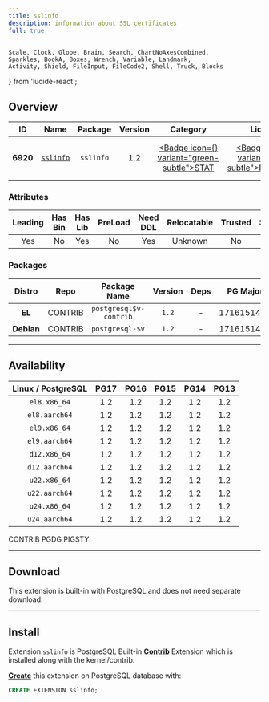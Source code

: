 ```yaml
---
title: sslinfo
description: information about SSL certificates
full: true
---
```


    Scale, Clock, Globe, Brain, Search, ChartNoAxesCombined,
    Sparkles, BookA, Boxes, Wrench, Variable, Landmark,
    Activity, Shield, FileInput, FileCode2, Shell, Truck, Blocks
} from 'lucide-react';

## Overview

| <TooltipIconButton tooltip="Extension unique identifier" side="top">ID</TooltipIconButton> | <TooltipIconButton tooltip="Extension name" side="top">Name</TooltipIconButton> | <TooltipIconButton tooltip="Package name for installation" side="top">Package</TooltipIconButton> | <TooltipIconButton tooltip="Latest available extension version" side="top">Version</TooltipIconButton> | <TooltipIconButton tooltip="Extension category" side="top">Category</TooltipIconButton> | <TooltipIconButton tooltip="Open source license" side="top">License</TooltipIconButton> | <TooltipIconButton tooltip="Programming language" side="top">Lang</TooltipIconButton> |
|:--------:|:--------:|:----------:|:--------------:|:---------------------------------------:|:------------------------------------------------------:|:----:|
| **6920** | [`sslinfo`](https://www.postgresql.org/docs/current/sslinfo.html) | `sslinfo` | 1.2 | <a href="/ext/stat" className="no-underline"><Badge icon={<Activity />} variant="green-subtle">STAT</Badge></a> | <a href="/ext/list/license#postgresql" className="no-underline"><Badge icon={<Scale />} variant="blue-subtle">PostgreSQL</Badge></a> | <a href="/ext/list/lang#c"><Badge icon={<FileCode2 />} variant="blue-subtle">C</Badge></a> |

### Attributes

| <TooltipIconButton tooltip="The Primary Leading extension in the Package" side="top">Leading</TooltipIconButton> | <TooltipIconButton tooltip="Contains binary utils" side="top">Has Bin</TooltipIconButton> | <TooltipIconButton tooltip="Contains .so shared library files" side="top">Has Lib</TooltipIconButton> | <TooltipIconButton tooltip="Requires preloading via shared_preload_libraries" side="top">PreLoad</TooltipIconButton> | <TooltipIconButton tooltip="Requires CREATE EXTENSION DDL command" side="top">Need DDL</TooltipIconButton> | <TooltipIconButton tooltip="Can be installed in any schema" side="top">Relocatable</TooltipIconButton> | <TooltipIconButton tooltip="Can be created by non-superuser" side="top">Trusted</TooltipIconButton> | <TooltipIconButton tooltip="Schemas used by this extension" side="top">Schemas</TooltipIconButton> |
|:-------:|:-------:|:-------:|:-------:|:--------:|:-----------:|:-------:|:-------:|
| Yes | No | Yes | No | Yes | Unknown | No | - |

### Packages

| <TooltipIconButton tooltip="Linux distribution family, EL or Debian" side="top">Distro</TooltipIconButton> | <TooltipIconButton tooltip="Package repository" side="top">Repo</TooltipIconButton> | <TooltipIconButton tooltip="The RPM/DEB Package Name Pattern (replace $v with real pg major)" side="top">Package Name</TooltipIconButton> | <TooltipIconButton tooltip="Latest package version" side="top">Version</TooltipIconButton> | <TooltipIconButton tooltip="RPM/DEB Package dependencies" side="top">Deps</TooltipIconButton> | <TooltipIconButton tooltip="Available in these PostgreSQL Major Versions" side="top">PG Major</TooltipIconButton> |
|:----------:|:--------:|:------------------------:|:-----------:|:------------:|:------------------:|
|   **EL**   | <Badge variant="green-subtle"><span className="font-bold">CONTRIB</span></Badge> | `postgresql$v-contrib` | `1.2` | - | <Badge variant="green-subtle">17</Badge><Badge variant="green-subtle">16</Badge><Badge variant="green-subtle">15</Badge><Badge variant="green-subtle">14</Badge><Badge variant="green-subtle">13</Badge> |
| **Debian** | <Badge variant="green-subtle"><span className="font-bold">CONTRIB</span></Badge> | `postgresql-$v` | `1.2` | - | <Badge variant="green-subtle">17</Badge><Badge variant="green-subtle">16</Badge><Badge variant="green-subtle">15</Badge><Badge variant="green-subtle">14</Badge><Badge variant="green-subtle">13</Badge> |



------

## Availability

| <TooltipIconButton tooltip="Linux Distro Arch / PostgreSQL Major Version" side="top">Linux / PostgreSQL </TooltipIconButton> | **PG17** | **PG16** | **PG15** | **PG14** | **PG13** |
|:-----:|:-----:|:-----:|:-----:|:-----:|:-----:|
| `el8.x86_64` | <Badge variant="green-subtle">1.2</Badge> | <Badge variant="green-subtle">1.2</Badge> | <Badge variant="green-subtle">1.2</Badge> | <Badge variant="green-subtle">1.2</Badge> | <Badge variant="green-subtle">1.2</Badge> |
| `el8.aarch64` | <Badge variant="green-subtle">1.2</Badge> | <Badge variant="green-subtle">1.2</Badge> | <Badge variant="green-subtle">1.2</Badge> | <Badge variant="green-subtle">1.2</Badge> | <Badge variant="green-subtle">1.2</Badge> |
| `el9.x86_64` | <Badge variant="green-subtle">1.2</Badge> | <Badge variant="green-subtle">1.2</Badge> | <Badge variant="green-subtle">1.2</Badge> | <Badge variant="green-subtle">1.2</Badge> | <Badge variant="green-subtle">1.2</Badge> |
| `el9.aarch64` | <Badge variant="green-subtle">1.2</Badge> | <Badge variant="green-subtle">1.2</Badge> | <Badge variant="green-subtle">1.2</Badge> | <Badge variant="green-subtle">1.2</Badge> | <Badge variant="green-subtle">1.2</Badge> |
| `d12.x86_64` | <Badge variant="green-subtle">1.2</Badge> | <Badge variant="green-subtle">1.2</Badge> | <Badge variant="green-subtle">1.2</Badge> | <Badge variant="green-subtle">1.2</Badge> | <Badge variant="green-subtle">1.2</Badge> |
| `d12.aarch64` | <Badge variant="green-subtle">1.2</Badge> | <Badge variant="green-subtle">1.2</Badge> | <Badge variant="green-subtle">1.2</Badge> | <Badge variant="green-subtle">1.2</Badge> | <Badge variant="green-subtle">1.2</Badge> |
| `u22.x86_64` | <Badge variant="green-subtle">1.2</Badge> | <Badge variant="green-subtle">1.2</Badge> | <Badge variant="green-subtle">1.2</Badge> | <Badge variant="green-subtle">1.2</Badge> | <Badge variant="green-subtle">1.2</Badge> |
| `u22.aarch64` | <Badge variant="green-subtle">1.2</Badge> | <Badge variant="green-subtle">1.2</Badge> | <Badge variant="green-subtle">1.2</Badge> | <Badge variant="green-subtle">1.2</Badge> | <Badge variant="green-subtle">1.2</Badge> |
| `u24.x86_64` | <Badge variant="green-subtle">1.2</Badge> | <Badge variant="green-subtle">1.2</Badge> | <Badge variant="green-subtle">1.2</Badge> | <Badge variant="green-subtle">1.2</Badge> | <Badge variant="green-subtle">1.2</Badge> |
| `u24.aarch64` | <Badge variant="green-subtle">1.2</Badge> | <Badge variant="green-subtle">1.2</Badge> | <Badge variant="green-subtle">1.2</Badge> | <Badge variant="green-subtle">1.2</Badge> | <Badge variant="green-subtle">1.2</Badge> |

<Badge variant="green-subtle"><span className="font-black">CONTRIB</span></Badge> <Badge variant="blue-subtle"><span className="font-black">PGDG</span></Badge> <Badge variant="amber-subtle"><span className="font-black">PIGSTY</span></Badge>

------

## Download

This extension is built-in with PostgreSQL and does not need separate download.

------

## Install

Extension `sslinfo` is PostgreSQL Built-in [**Contrib**](/docs/list/contrib) Extension which is installed along with the kernel/contrib.

[**Create**](/docs/pgsql/ext/create) this extension on PostgreSQL database with:

```sql
CREATE EXTENSION sslinfo;
```


